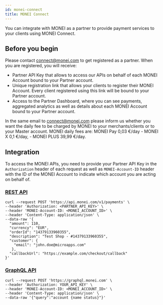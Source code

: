 ```yaml
---
id: monei-connect
title: MONEI Connect
---
```


You can integrate with MONEI as a partner to provide payment services to your clients using MONEI Connect.

## Before you begin

Please contact connect@monei.com to get registered as a partner. When you are registered, you will receive:

- Partner API Key that allows to access our APIs on behalf of each MONEI Account bound to your Partner account.
- Unique registration link that allows your clients to register their MONEI Account. Every client registered using this link will be bound to your Partner account.
- Access to the Partner Dashboard, where you can see payments, aggregated analytics as well as details about each MONEI Account bound to your Partner account.

In the same email to connect@monei.com please inform us whether you want the daily fee to be charged by MONEI to your merchants/clients or to your Master account. MONEI daily fees are: MONEI Pay 0,03 €/day - MONEI X 0,1 €/day, - MONEI PLUS  39,99 €/day.

## Integration

To access the MONEI APIs, you need to provide your Partner API Key in the `Authorization` header of each request as well as `MONEI-Account-ID` header with the ID of the MONEI Account to indicate which account you are acting on behalf of.

### [REST API](/api)

```shell script title="POST https://api.monei.com/v1/payments"
curl --request POST 'https://api.monei.com/v1/payments' \
--header 'Authorization: <PARTNER_API_KEY>' \
--header 'MONEI-Account-ID: <MONEI_ACCOUNT_ID>' \
--header 'Content-Type: application/json' \
--data-raw '{
  "amount": 110,
  "currency": "EUR",
  "orderId": "14379133960355",
  "description": "Test Shop - #14379133960355",
  "customer": {
    "email": "john.doe@microapps.com"
   },
  "callbackUrl": "https://example.com/checkout/callback"
}'

```

### [GraphQL API](graphql-api.md)

```shell script title="POST https://graphql.monei.com"
curl --request POST 'https://graphql.monei.com' \
--header 'Authorization: YOUR_API_KEY' \
--header 'MONEI-Account-ID: <MONEI_ACCOUNT_ID>' \
--header 'Content-Type: application/json' \
--data-raw '{"query":"account {name status}"}'
```
